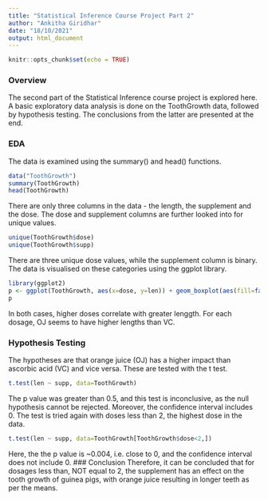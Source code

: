 ```yaml
---
title: "Statistical Inference Course Project Part 2"
author: "Ankitha Giridhar"
date: "18/10/2021"
output: html_document
---
```


```r
knitr::opts_chunk$set(echo = TRUE)
```
### Overview
The second part of the Statistical Inference course project is explored here. A basic exploratory data analysis is done on the ToothGrowth data, followed by hypothesis testing. The conclusions from the latter are presented at the end.

### EDA
The data is examined using the summary() and head() functions. 

```r
data("ToothGrowth")
summary(ToothGrowth)
head(ToothGrowth)
```
There are only three columns in the data - the length, the supplement and the dose. The dose and supplement columns are further looked into for unique values.
```r
unique(ToothGrowth$dose)
unique(ToothGrowth$supp)
````
There are three unique dose values, while the supplement column is binary. The data is visualised on these categories using the ggplot library.
```r
library(ggplot2)
p <- ggplot(ToothGrowth, aes(x=dose, y=len)) + geom_boxplot(aes(fill=factor(dose))) + geom_point() + facet_grid(.~supp) + ggtitle("Tooth Growth by Dosage for Each Supplement")
p
```
In both cases, higher doses correlate with greater lenggth. For each dosage, OJ seems to have higher lengths than VC.

### Hypothesis Testing
The hypotheses are that orange juice (OJ) has a higher impact than ascorbic acid (VC) and vice versa. These are tested with the t test.

```r
t.test(len ~ supp, data=ToothGrowth)
```
The p value was greater than 0.5, and this test is inconclusive, as the null hypothesis cannot be rejected. Moreover, the confidence interval includes 0.
The test is tried again with doses less than 2, the highest dose in the data.
```r
t.test(len ~ supp, data=ToothGrowth[ToothGrowth$dose<2,])
```
Here, the the p value is ~0.004, i.e. close to 0, and the confidence interval does not include 0. 
### Conclusion
Therefore, it can be concluded that for dosages less than, NOT equal to 2, the supplement has an effect on the tooth growth of guinea pigs, with orange juice resulting in longer teeth as per the means.
